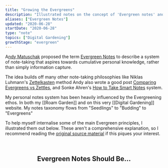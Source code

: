 ```yaml
---
title: "Growing the Evergreens"
description: "Illustrated notes on the concept of 'Evergreen notes' and how to write them"
aliases: ["Evergreen Notes"]
updated: "2020-06-28"
startDate: "2020-06-28"
type: "note"
topics: ["Digital Gardening"]
growthStage: "evergreen"
---
```


<IntroParagraph>

A[ndy Matuschak](https://andymatuschak.org/) proposed the term [Evergreen Notes](https://notes.andymatuschak.org/z4SDCZQeRo4xFEQ8H4qrSqd68ucpgE6LU155C) to describe a system of note-taking that aspires towards cumulative personal knowledge, rather than simply information capture.

</IntroParagraph>

<BasicImage
  width="1000px"
  alt="Evergreen notes are a fundamental unit of knowledge work. They're a way to build up a personal library of clear opinions, beliefs, and original thoughts."
  src="https://res.cloudinary.com/dxj9qr5gj/image/upload/c_scale,f_auto,q_auto:best,w_1200/v1626013083/maggieappleton.com/notes/evergreen-notes/Evergreen_Notes_03_cyjnrl_shrink_urtoqe.png"
/>

The idea builds off many other note-taking philosophies like Niklas Luhmann's [Zettelkasten](https://en.wikipedia.org/wiki/Zettelkasten) method <Footnote idName={1}>Andy also wrote a good post [Comparing Evergreens vs Zettles](https://notes.andymatuschak.org/z4AX7pHAu5uUfmrq4K4zig9x8jmmF62XgaMXm)</Footnote>, and Sonke Ahren's [How to Take Smart Notes](https://www.librarything.com/work/21425376) system.

My personal notes system has been heavily influenced by the Evergreening ethos. In both my [[Roam Garden]] and on this very [[Digital Gardening]] website. My notes taxonomy flows from "Seedlings" to "Budding" to "Evergreens"

To help myself internalise some of the main Evergreen principles, I illustrated them out below. <Footnote idName={2}>These aren't a comprehensive explanation, so I recommend reading the [original source material](https://notes.andymatuschak.org/z4SDCZQeRo4xFEQ8H4qrSqd68ucpgE6LU155C) if this piques your interest.</Footnote>

<br />

<Center>

## Evergreen Notes Should Be...

</Center>

<BasicImage
  width="750px"
  alt="Atomic notes should capture one single idea concisely and in its entirety"
  src="https://res.cloudinary.com/dxj9qr5gj/image/upload/c_scale,f_auto,q_auto:best,w_900/v1626013083/maggieappleton.com/notes/evergreen-notes/Evergreen_Notes_13_ecugdv_shrink_o8p6pr.png"
/>

<BasicImage
  width="750px"
  alt="Densely-linked notes help you connect them through organic associations rather than heirarchical structures"
  src="https://res.cloudinary.com/dxj9qr5gj/image/upload/c_scale,f_auto,q_auto:best,w_900/v1626013083/maggieappleton.com/notes/evergreen-notes/Evergreen_Notes_05_bz2g7l_shrink_nlx03o.png"
/>

<BasicImage
  width="850px"
  alt="Notes should have imperative and declarative titles that make clear statements"
  src="https://res.cloudinary.com/dxj9qr5gj/image/upload/c_scale,f_auto,q_auto:best,w_1000/v1626013083/maggieappleton.com/notes/evergreen-notes/Evergreen_Notes_09_qaql67_shrink_kzbsed.png"
/>

<BasicImage
  width="1000px"
  alt="Notes should be concept-oriented. This means they're based around big ideas rather than specific books, articles, or media"
  src="https://res.cloudinary.com/dxj9qr5gj/image/upload/c_scale,f_auto,q_auto:best,w_1100/v1626013083/maggieappleton.com/notes/evergreen-notes/Evergreen_Notes_17_cqejme_shrink_vyhjaq.png"
/>
